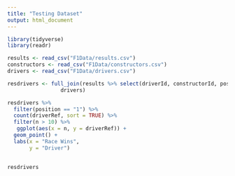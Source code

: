 ```yaml
---
title: "Testing Dataset"
output: html_document
---
```


```r
library(tidyverse)
library(readr)
```

```r
results <- read_csv("F1Data/results.csv")
constructors <- read_csv("F1Data/constructors.csv")
drivers <- read_csv("F1Data/drivers.csv") 

resdrivers <- full_join(results %>% select(driverId, constructorId, position),
                 drivers) 

resdrivers %>% 
  filter(position == "1") %>%
  count(driverRef, sort = TRUE) %>%
  filter(n > 10) %>%
   ggplot(aes(x = n, y = driverRef)) +
  geom_point() +
  labs(x = "Race Wins",
       y = "Driver")
  
```

```r
resdrivers
```


